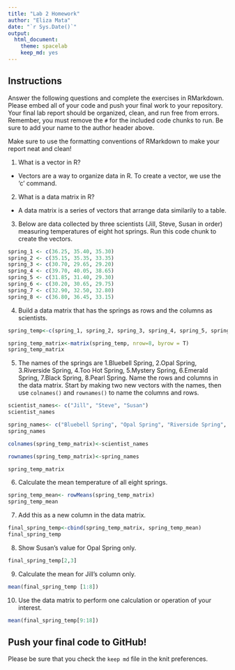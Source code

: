 ```yaml
---
title: "Lab 2 Homework"
author: "Eliza Mata"
date: "`r Sys.Date()`"
output:
  html_document: 
    theme: spacelab
    keep_md: yes
---
```


## Instructions
Answer the following questions and complete the exercises in RMarkdown. Please embed all of your code and push your final work to your repository. Your final lab report should be organized, clean, and run free from errors. Remember, you must remove the `#` for the included code chunks to run. Be sure to add your name to the author header above.  

Make sure to use the formatting conventions of RMarkdown to make your report neat and clean!  

1. What is a vector in R?  
  * Vectors are a way to organize data in R. To create a vector, we use the 'c' command.
2. What is a data matrix in R?  
  * A data matrix is a series of vectors that arrange data similarily to a table.
3. Below are data collected by three scientists (Jill, Steve, Susan in order) measuring temperatures of eight hot springs. Run this code chunk to create the vectors.  
```r
spring_1 <- c(36.25, 35.40, 35.30)
spring_2 <- c(35.15, 35.35, 33.35)
spring_3 <- c(30.70, 29.65, 29.20)
spring_4 <- c(39.70, 40.05, 38.65)
spring_5 <- c(31.85, 31.40, 29.30)
spring_6 <- c(30.20, 30.65, 29.75)
spring_7 <- c(32.90, 32.50, 32.80)
spring_8 <- c(36.80, 36.45, 33.15)
```


4. Build a data matrix that has the springs as rows and the columns as scientists.  
```r
spring_temp<-c(spring_1, spring_2, spring_3, spring_4, spring_5, spring_6, spring_7, spring_8)
```
```r
spring_temp_matrix<-matrix(spring_temp, nrow=8, byrow = T)
spring_temp_matrix
```

5. The names of the springs are 1.Bluebell Spring, 2.Opal Spring, 3.Riverside Spring, 4.Too Hot Spring, 5.Mystery Spring, 6.Emerald Spring, 7.Black Spring, 8.Pearl Spring. Name the rows and columns in the data matrix. Start by making two new vectors with the names, then use `colnames()` and `rownames()` to name the columns and rows.
```r
scientist_names<- c("Jill", "Steve", "Susan")
scientist_names
```
```r
spring_names<- c("Bluebell Spring", "Opal Spring", "Riverside Spring", "Too Hot Spring", "Mystery Spring", "Emerald Spring", "Black Spring", "Pearl Spring")
spring_names
```
```r
colnames(spring_temp_matrix)<-scientist_names
```
```r
rownames(spring_temp_matrix)<-spring_names
```
```r
spring_temp_matrix
```


6. Calculate the mean temperature of all eight springs.
```r
spring_temp_mean<- rowMeans(spring_temp_matrix)
spring_temp_mean
```

7. Add this as a new column in the data matrix.  
```r
final_spring_temp<-cbind(spring_temp_matrix, spring_temp_mean)
final_spring_temp
```

8. Show Susan's value for Opal Spring only.
```r
final_spring_temp[2,3]
```

9. Calculate the mean for Jill's column only. 
```r
mean(final_spring_temp [1:8])
```


10. Use the data matrix to perform one calculation or operation of your interest.
```r
mean(final_spring_temp[9:18])
```

## Push your final code to GitHub!
Please be sure that you check the `keep md` file in the knit preferences.  